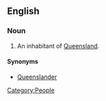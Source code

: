 ==English==

===Noun===
{{en-noun}}

# {{Australia|jocular}} An inhabitant of [[Queensland]].

{{African American Vernacular English|AU|Arab}}

====Synonyms====
* [[Queenslander]]

[[Category:People]]